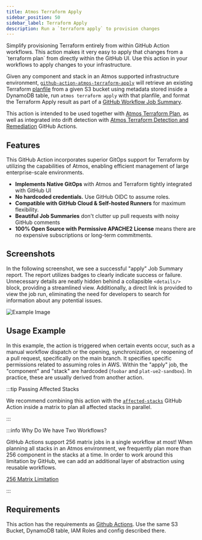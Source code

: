 ```yaml
---
title: Atmos Terraform Apply
sidebar_position: 50
sidebar_label: Terraform Apply
description: Run a `terraform apply` to provision changes
---
```


<Intro>
Simplify provisioning Terraform entirely from within GitHub Action workflows. This action makes it very easy to apply that changes from a `terraform plan` from directly within the GitHub UI. Use this action in your workflows to apply changes to your infrastructure.
</Intro>

Given any component and stack in an Atmos supported infrastructure environment, [`github-action-atmos-terraform-apply`](https://github.com/cloudposse/github-action-atmos-terraform-apply) will retrieve an existing Terraform [planfile](https://developer.hashicorp.com/terraform/tutorials/automation/automate-terraform) from a given S3 bucket using metadata stored inside a DynamoDB table, run `atmos terraform apply` with that planfile, and format the Terraform Apply result as part of a [GitHub Workflow Job Summary](https://github.blog/2022-05-09-supercharging-github-actions-with-job-summaries/).

This action is intended to be used together with [Atmos Terraform Plan](/integrations/github-actions/atmos-terraform-plan), as well as integrated into drift detection with [Atmos Terraform Detection and Remediation](/integrations/github-actions/atmos-terraform-drift-detection) GitHub Actions.

## Features

This GitHub Action incorporates superior GitOps support for Terraform by utilizing the capabilities of Atmos, enabling efficient management of large enterprise-scale environments.

* **Implements Native GitOps** with Atmos and Terraform tightly integrated with GitHub UI
* **No hardcoded credentials.** Use GitHub OIDC to assume roles.
* **Compatible with GitHub Cloud & Self-hosted Runners** for maximum flexibility. 
* **Beautiful Job Summaries** don't clutter up pull requests with noisy GitHub comments
* **100% Open Source with Permissive APACHE2 License** means there are no expensive subscriptions or long-term commitments.

## Screenshots

In the following screenshot, we see a successful "apply" Job Summary report. The report utilizes badges to clearly indicate success or failure. Unnecessary details are neatly hidden behind a collapsible `<details/>` block, providing a streamlined view. Additionally, a direct link is provided to view the job run, eliminating the need for developers to search for information about any potential issues.

![Example Image](/img/github-actions/apply.png)

## Usage Example

In this example, the action is triggered when certain events occur, such as a manual workflow dispatch or the opening, synchronization, or reopening of a pull request, specifically on the main branch. It specifies specific permissions related to assuming roles in AWS. Within the "apply" job, the "component" and "stack" are hardcoded (`foobar` and `plat-ue2-sandbox`). In practice, these are usually derived from another action. 

:::tip Passing Affected Stacks

We recommend combining this action with the [`affected-stacks`](/integrations/github-actions/affected-stacks) GitHub Action inside a matrix to plan all affected stacks in parallel.

:::

<RemoteFile source="https://raw.githubusercontent.com/cloudposse/docs/master/examples/snippets/.github/workflows/atmos-terraform-apply.yaml"/>

:::info Why Do We have Two Workflows?

GitHub Actions support 256 matrix jobs in a single workflow at most! When planning all stacks in an Atmos environment, we frequently plan more than 256 component in the stacks at a time. In order to work around this limitation by GitHub, we can add an additional layer of abstraction using reusable workflows.

[256 Matrix Limitation](/integrations/github-actions/atmos-terraform-drift-detection#256-matrix-limitation)

:::

<RemoteFile source="https://raw.githubusercontent.com/cloudposse/docs/master/examples/snippets/.github/workflows/atmos-terraform-apply-matrix.yaml"/>

## Requirements

This action has the requirements as [Github Actions](/integrations/github-actions/). Use the same S3 Bucket, DynamoDB table, IAM Roles and config described there.
